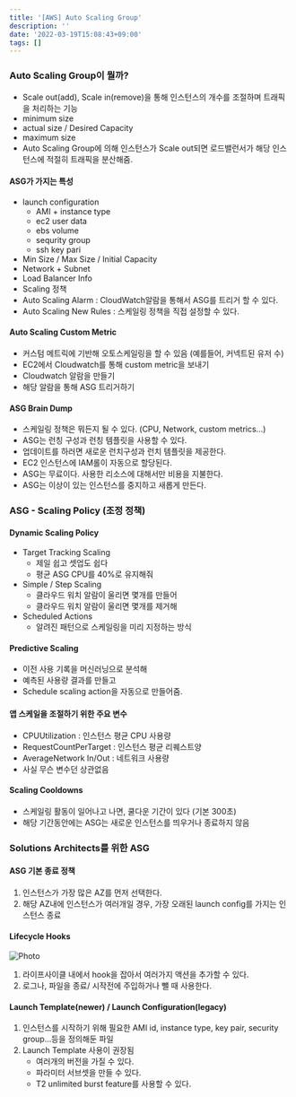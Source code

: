 ```yaml
---
title: '[AWS] Auto Scaling Group'
description: ''
date: '2022-03-19T15:08:43+09:00'
tags: []
---
```


### Auto Scaling Group이 뭘까?
- Scale out(add), Scale in(remove)을 통해 인스턴스의 개수를 조절하며 트래픽을 처리하는 기능
- minimum size
- actual size / Desired Capacity
- maximum size
- Auto Scaling Group에 의해 인스턴스가 Scale out되면 로드밸런서가 해당 인스턴스에 적절히 트래픽을 분산해줌.

#### ASG가 가지는 특성
- launch configuration
    - AMI + instance type
    - ec2 user data
    - ebs volume
    - sequrity group
    - ssh key pari
- Min Size / Max Size / Initial Capacity
- Network + Subnet
- Load Balancer Info
- Scaling 정책
- Auto Scaling Alarm : CloudWatch알람을 통해서 ASG를 트리거 할 수 있다.
- Auto Scaling New Rules : 스케일링 정책을 직접 설정할 수 있다.

#### Auto Scaling Custom Metric
- 커스텀 메트릭에 기반해 오토스케일링을 할 수 있음 (예를들어, 커넥트된 유저 수)
- EC2에서 Cloudwatch를 통해 custom metric을 보내기
- Cloudwatch 알람을 만들기
- 해당 알람을 통해 ASG 트리거하기

#### ASG Brain Dump
- 스케일링 정책은 뭐든지 될 수 있다. (CPU, Network, custom metrics...)
- ASG는 런칭 구성과 런칭 템플릿을 사용할 수 있다.
- 업데이트를 하러면 새로운 런치구성과 런치 템플릿을 제공한다.
- EC2 인스턴스에 IAM롤이 자동으로 할당된다.
- ASG는 무료이다. 사용한 리소스에 대해서만 비용을 지불한다.
- ASG는 이상이 있는 인스턴스를 중지하고 새롭게 만든다.

### ASG - Scaling Policy (조정 정책)

#### Dynamic Scaling Policy
- Target Tracking Scaling
    - 제일 쉽고 셋업도 쉽다
    - 평균 ASG CPU를 40%로 유지해줘
- Simple / Step Scaling
    - 클라우드 워치 알람이 울리면 몇개를 만들어
    - 클라우드 워치 알람이 울리면 몇개를 제거해
- Scheduled Actions
    - 알려진 패턴으로 스케일링을 미리 지정하는 방식

#### Predictive Scaling
- 이전 사용 기록을 머신러닝으로 분석해
- 예측된 사용량 결과를 만들고
- Schedule scaling action을 자동으로 만들어줌.

#### 앱 스케일을 조절하기 위한 주요 변수
- CPUUtilization : 인스턴스 평균 CPU 사용량
- RequestCountPerTarget : 인스턴스 평균 리퀘스트양
- AverageNetwork In/Out : 네트워크 사용량
- 사실 무슨 변수던 상관없음

#### Scaling Cooldowns
- 스케일링 활동이 일어나고 나면, 쿨다운 기간이 있다 (기본 300초)
- 해당 기간동안에는 ASG는 새로운 인스턴스를 띄우거나 종료하지 않음

### Solutions Architects를 위한 ASG

#### ASG 기본 종료 정책
1. 인스턴스가 가장 많은 AZ를 먼저 선택한다.
2. 해당 AZ내에 인스턴스가 여러개일 경우, 가장 오래된 launch config를 가지는 인스턴스 종료

#### Lifecycle Hooks

<Image
    src='https://seongwoon-blog.s3.ap-northeast-2.amazonaws.com/images/2022-03-19-lifecycle-hook.png'
    alt="Photo"
    width={300}
    height={300}
    priority
    className="next-image"
/>

1. 라이프사이클 내에서 hook을 잡아서 여러가지 액션을 추가할 수 있다.
2. 로그나, 파일을 종료/ 시작전에 주입하거나 뺄 때 사용한다.

#### Launch Template(newer) / Launch Configuration(legacy)
1. 인스턴스를 시작하기 위해 필요한 AMI id, instance type, key pair, security group...등을 정의해둔 파일
2. Launch Template 사용이 권장됨
    - 여러개의 버전을 가질 수 있다.
    - 파라미터 서브셋을 만들 수 있다.
    - T2 unlimited burst feature를 사용할 수 있다.
